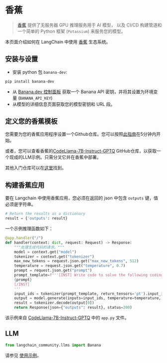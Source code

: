 # 香蕉

>[香蕉](https://www.banana.dev/) 提供了无服务器 GPU 推理服务用于 AI 模型， 
> 以及 CI/CD 构建管道和一个简单的 Python 框架 (`Potassium`) 来服务您的模型。

本页面介绍如何在 LangChain 中使用 [香蕉](https://www.banana.dev) 生态系统。

## 安装与设置

- 安装 python 包 `banana-dev`:

```bash
pip install banana-dev
```

- 从 [Banana.dev 控制面板](https://app.banana.dev) 获取一个 Banana API 密钥，并将其设置为环境变量 (`BANANA_API_KEY`)
- 从模型的详细信息页面获取您的模型密钥和 URL 段。

## 定义您的香蕉模板

您需要为您的香蕉应用程序设置一个Github仓库。您可以按照[此指南](https://docs.banana.dev/banana-docs/)在5分钟内开始。

或者，您可以查看香蕉的[CodeLlama-7B-Instruct-GPTQ](https://github.com/bananaml/demo-codellama-7b-instruct-gptq) GitHub仓库，以获取一个现成的LLM示例。只需分叉它并在香蕉中部署。

其他入门仓库可以在[这里](https://github.com/orgs/bananaml/repositories?q=demo-&type=all&language=&sort=)找到。

## 构建香蕉应用

要在 Langchain 中使用香蕉应用，您必须在返回的 json 中包含 `outputs` 键，值必须是字符串。

```python
# Return the results as a dictionary
result = {'outputs': result}
```

一个示例推理函数如下：

```python
@app.handler("/")
def handler(context: dict, request: Request) -> Response:
    """处理生成代码的请求。"""
    model = context.get("model")
    tokenizer = context.get("tokenizer")
    max_new_tokens = request.json.get("max_new_tokens", 512)
    temperature = request.json.get("temperature", 0.7)
    prompt = request.json.get("prompt")
    prompt_template=f'''[INST] Write code to solve the following coding problem that obeys the constraints and passes the example test cases. Please wrap your code answer using ```:
    {prompt}
    [/INST]
    '''
    input_ids = tokenizer(prompt_template, return_tensors='pt').input_ids.cuda()
    output = model.generate(inputs=input_ids, temperature=temperature, max_new_tokens=max_new_tokens)
    result = tokenizer.decode(output[0])
    return Response(json={"outputs": result}, status=200)
```

该示例来自 [CodeLlama-7B-Instruct-GPTQ](https://github.com/bananaml/demo-codellama-7b-instruct-gptq) 中的 `app.py` 文件。


## LLM


```python
from langchain_community.llms import Banana
```

请参见 [使用示例](/docs/integrations/llms/banana)。